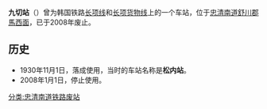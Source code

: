 {{unreferenced|time=2014-07-07T02:02:29+00:00}}
{{朝鮮半島車站資訊
|公司色 = black
|文字色 = 
|站名 = 九切站
|圖片 = 
|pxl = 
|圖片說明 =
|前一站1 = [[三山站_(忠清南道)|三山]]
|前一站距離1 = 
|後一站距離1 = 
|後一站1 = [[长项站|长项]]
|所屬路線1 = [[长项线|长项线]]
|距離1 = 
|起點站1 = [[天安站|天安]]
|前一站2 = [[长项站|长项]]
|前一站距離2 = 
|後一站距離2 = 
|後一站2 = [[长项货物站|长项货物]]
|所屬路線2 = [[长项货物线|长项货物线]]
|距離2 = 
|起點站2 = [[长项站|长项]]
|諺文 = 구절역
|朝鮮漢字 = 九切驛
|文觀部式 = Gujeol-yeok
|馬-賴式 = 
|副站名 = 
|車站編號 = 
|停站路線數 = 
|所屬公司 = [[韩国铁道公社|韩国铁道公社]]
|所在地 =[[忠清南道|忠清南道]][[舒川郡|舒川郡]][[馬西面|馬西面]]
|車站構造 = 地面车站
|月台配置 = 
|啟用年月日 =1930年11月1日
|廢站年月日 =2008年1月1日
|上下車人次 = 
|統計年度 = 
|轉車 = 
|備註 = 
|全寬備註 = 
}}

'''九切站'''（{{kor|諺=구절역|漢=九切驛|羅=Gujeol yeok|f=y}}）曾为韩国铁路[[长项线|长项线]]和[[长项货物线|长项货物线]]上的一个车站，位于[[忠清南道|忠清南道]][[舒川郡|舒川郡]][[馬西面|馬西面]]，已于2008年废止。

== 历史 ==
*1930年11月1日，落成使用，当时的车站名称是'''松内站'''。
*2008年1月1日，停止使用。

{{长项线}}
{{长项货物线}}

[[分类:忠清南道铁路废站|分类:忠清南道铁路废站]]